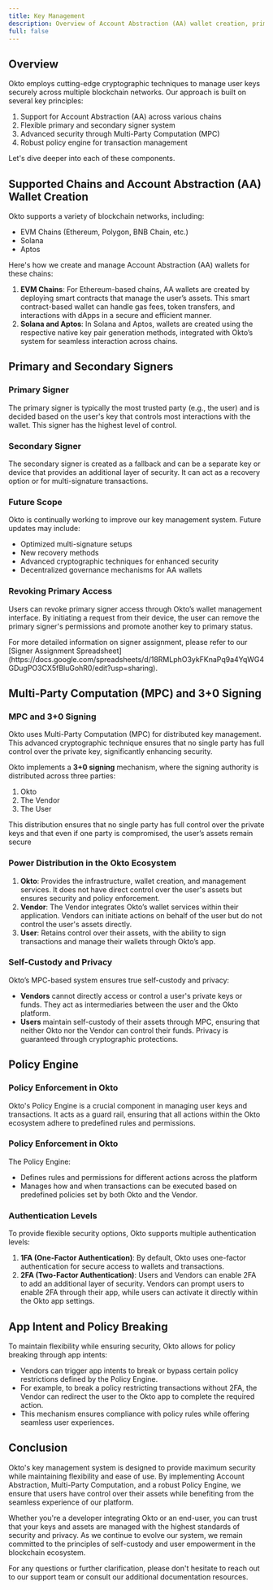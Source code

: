 ```yaml
---
title: Key Management
description: Overview of Account Abstraction (AA) wallet creation, primary and secondary signers, policy engine, and security mechanisms like MPC and 2FA in Okto’s ecosystem.
full: false
---
```



## Overview

Okto employs cutting-edge cryptographic techniques to manage user keys securely across multiple blockchain networks. Our approach is built on several key principles:
1. Support for Account Abstraction (AA) across various chains
2. Flexible primary and secondary signer system
3. Advanced security through Multi-Party Computation (MPC)
4. Robust policy engine for transaction management

Let's dive deeper into each of these components.

## Supported Chains and Account Abstraction (AA) Wallet Creation
Okto supports a variety of blockchain networks, including:
- EVM Chains (Ethereum, Polygon, BNB Chain, etc.)
- Solana
- Aptos

Here's how we create and manage Account Abstraction (AA) wallets for these chains:
1. **EVM Chains**: For Ethereum-based chains, AA wallets are created by deploying smart contracts that manage the user’s assets. This smart contract-based wallet can handle gas fees, token transfers, and interactions with dApps in a secure and efficient manner.
2. **Solana and Aptos**: In Solana and Aptos, wallets are created using the respective native key pair generation methods, integrated with Okto’s system for seamless interaction across chains.

## Primary and Secondary Signers

### Primary Signer

The primary signer is typically the most trusted party (e.g., the user) and is decided based on the user's key that controls most interactions with the wallet. This signer has the highest level of control.

### Secondary Signer

The secondary signer is created as a fallback and can be a separate key or device that provides an additional layer of security. It can act as a recovery option or for multi-signature transactions.

### Future Scope
Okto is continually working to improve our key management system. Future updates may include:
- Optimized multi-signature setups
- New recovery methods
- Advanced cryptographic techniques for enhanced security
- Decentralized governance mechanisms for AA wallets

### Revoking Primary Access

Users can revoke primary signer access through Okto’s wallet management interface. By initiating a request from their device, the user can remove the primary signer's permissions and promote another key to primary status.

<Callout title="Note">
For more detailed information on signer assignment, please refer to our [Signer Assignment Spreadsheet](https://docs.google.com/spreadsheets/d/18RMLphO3ykFKnaPq9a4YqWG4GDugPO3CX5fBluGohR0/edit?usp=sharing).
</Callout>

## Multi-Party Computation (MPC) and 3+0 Signing

### MPC and 3+0 Signing

Okto uses Multi-Party Computation (MPC) for distributed key management. This advanced cryptographic technique ensures that no single party has full control over the private key, significantly enhancing security.

Okto implements a **3+0 signing** mechanism, where the signing authority is distributed across three parties:
1. Okto
2. The Vendor
3. The User

This distribution ensures that no single party has full control over the private keys and that even if one party is compromised, the user’s assets remain secure

### Power Distribution in the Okto Ecosystem
1. **Okto**: Provides the infrastructure, wallet creation, and management services. It does not have direct control over the user's assets but ensures security and policy enforcement.
2. **Vendor**: The Vendor integrates Okto’s wallet services within their application. Vendors can initiate actions on behalf of the user but do not control the user's assets directly.
3. **User**: Retains control over their assets, with the ability to sign transactions and manage their wallets through Okto’s app.

### Self-Custody and Privacy
Okto’s MPC-based system ensures true self-custody and privacy:
- **Vendors** cannot directly access or control a user's private keys or funds. They act as intermediaries between the user and the Okto platform.
- **Users** maintain self-custody of their assets through MPC, ensuring that neither Okto nor the Vendor can control their funds. Privacy is guaranteed through cryptographic protections.

## Policy Engine

### Policy Enforcement in Okto

Okto's Policy Engine is a crucial component in managing user keys and transactions. It acts as a guard rail, ensuring that all actions within the Okto ecosystem adhere to predefined rules and permissions.

### Policy Enforcement in Okto
The Policy Engine:
- Defines rules and permissions for different actions across the platform
- Manages how and when transactions can be executed based on predefined policies set by both Okto and the Vendor.

### Authentication Levels
To provide flexible security options, Okto supports multiple authentication levels:
1. **1FA (One-Factor Authentication)**: By default, Okto uses one-factor authentication for secure access to wallets and transactions.
2. **2FA (Two-Factor Authentication)**: Users and Vendors can enable 2FA to add an additional layer of security. Vendors can prompt users to enable 2FA through their app, while users can activate it directly within the Okto app settings.

## App Intent and Policy Breaking

To maintain flexibility while ensuring security, Okto allows for policy breaking through app intents:
- Vendors can trigger app intents to break or bypass certain policy restrictions defined by the Policy Engine.
- For example, to break a policy restricting transactions without 2FA, the Vendor can redirect the user to the Okto app to complete the required action.
- This mechanism ensures compliance with policy rules while offering seamless user experiences.

## Conclusion

Okto's key management system is designed to provide maximum security while maintaining flexibility and ease of use. By implementing Account Abstraction, Multi-Party Computation, and a robust Policy Engine, we ensure that users have control over their assets while benefiting from the seamless experience of our platform.

Whether you're a developer integrating Okto or an end-user, you can trust that your keys and assets are managed with the highest standards of security and privacy. As we continue to evolve our system, we remain committed to the principles of self-custody and user empowerment in the blockchain ecosystem.

For any questions or further clarification, please don't hesitate to reach out to our support team or consult our additional documentation resources.
